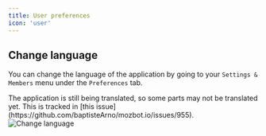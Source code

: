 ```yaml
---
title: User preferences
icon: 'user'
---
```


## Change language

You can change the language of the application by going to your `Settings & Members` menu under the `Preferences` tab.

<Info>
  The application is still being translated, so some parts may not be translated
  yet. This is tracked in [this
  issue](https://github.com/baptisteArno/mozbot.io/issues/955).
</Info>

<Frame>
  <img src="/images/workspace/change-language.png" alt="Change language" />
</Frame>
